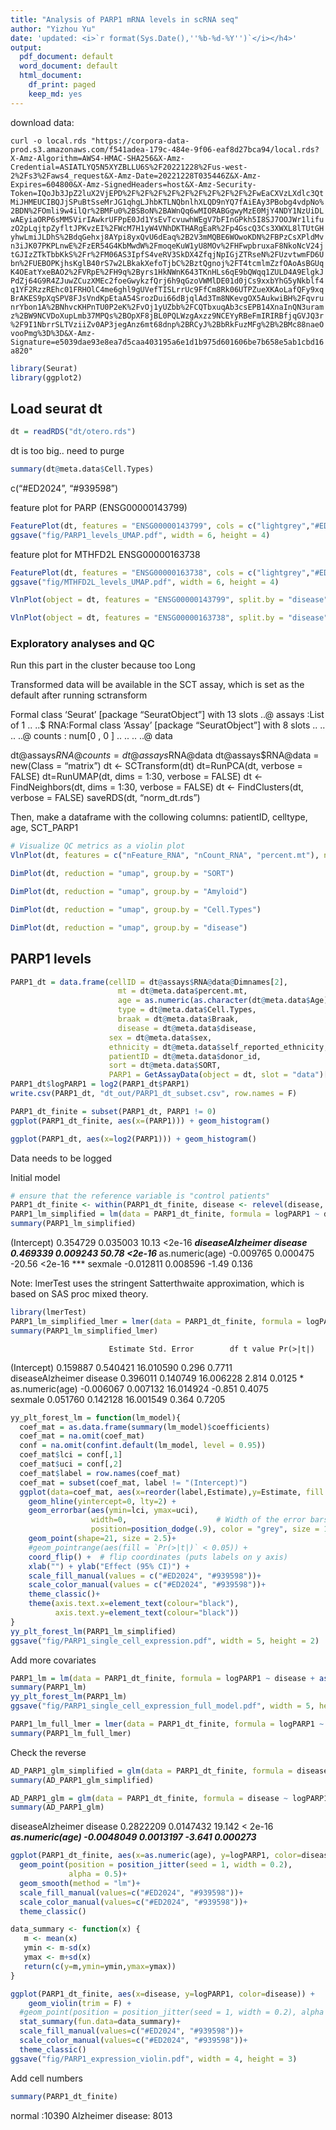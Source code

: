 ```yaml
---
title: "Analysis of PARP1 mRNA levels in scRNA seq"
author: "Yizhou Yu"
date: 'updated: <i>`r format(Sys.Date(),''%b-%d-%Y'')`</i></h4>'
output:
  pdf_document: default
  word_document: default
  html_document:
    df_print: paged
    keep_md: yes
---
```

download data: 

`curl -o local.rds "https://corpora-data-prod.s3.amazonaws.com/f541adea-179c-484e-9f06-eaf8d27bca94/local.rds?X-Amz-Algorithm=AWS4-HMAC-SHA256&X-Amz-Credential=ASIATLYQ5N5XYZBLLU6S%2F20221228%2Fus-west-2%2Fs3%2Faws4_request&X-Amz-Date=20221228T035446Z&X-Amz-Expires=604800&X-Amz-SignedHeaders=host&X-Amz-Security-Token=IQoJb3JpZ2luX2VjEPD%2F%2F%2F%2F%2F%2F%2F%2F%2F%2FwEaCXVzLXdlc3QtMiJHMEUCIBQJjSPuBtSseMrJG1qhgLJhbKTLNQbnlhXLQD9nYQ7fAiEAy3PBobg4vdpNo%2BDN%2FOmli9w4ilQr%2BMFu0%2BSBoN%2BAWnQq6wMIORABGgwyMzE0MjY4NDY1NzUiDLwAEyiaORP6sMM5VirIAwkrUFPpE0Jd1YsEvTcvuwhWEgV7bFInGPkh5I8SJ7OOJWr1lifuzO2pLqjtpZyfltJPKvzEI%2FWcM7H1yW4VNhDKTHARgEaR%2Fp4GscQ3Cs3XWXL8lTUtGHyhwLmiJLDhS%2BdqGehxj8AYpi8yxQvU6dEaq%2B2V3mMQBE6WOwoKDN%2FBPzCsXPldMvn3iJK07PKPLnwE%2FzER54G4KbMwdW%2FmoqeKuW1yU8MOv%2FHFwpbruxaF8NkoNcV24jtGJIzZTkTbbKkS%2Fr%2FM06AS3IpfS4veRV3SkDX4ZfqjNpIGjZTRseN%2FUzvtwmFD6Ubn%2FUEBOPKjhsKglB40rS7w2LBkakXefoTjbC%2BztQgnoj%2FT4tcmlmZzfOAoAsBGUqK4OEatYxeBAO2%2FVRpE%2FH9q%2Byrs1HkNWnK643TKnHLs6qE9bQWqq1ZULD4A9ElgkJPdZj64G9R4ZJuwZCuzXMEc2foeGwykzfQrj6h9qGzoVWMlDE01d0jCs9xxbYhG5yNkblf4q1YF2RzzREhc01FRHOlC4me6ghl9gUVefTISLrrUc9FfCm8Rk06UTPZueXKAoLafQFy9xqBrAKES9pXqSPV8FJsVndKpEtaA54SrozDui66dBjqlAd3Tm8NKevgOX5AukwiBH%2FqvrunrYbon1A%2BNhvcKHPnTU0P2eK%2FvOj1yUZbb%2FCQTbxuqAb3csEPB14XnaInQN3uramz%2BW9NCVDoXupLmb37MPQs%2BOpXF8jBL0PQLWzgAxzz9NCEYyRBeFmIRIRBfjqGVJQ3r%2F9I1NbrrSLTVziiZv0AP3jegAnz6mt68dnp%2BRCyJ%2BbRkFuzMFg%2B%2BMc88naeOvooPmg%3D%3D&X-Amz-Signature=e5039dae93e8ea7d5caa403195a6e1d1b975d601606be7b658e5ab1cbd16a820"`

```r
library(Seurat)
library(ggplot2)
```

## Load seurat dt

```r
dt = readRDS("dt/otero.rds")
```

dt is too big.. need to purge 

```r
summary(dt@meta.data$Cell.Types)
```
c("#ED2024", "#939598")

feature plot for PARP (ENSG00000143799)
```r
FeaturePlot(dt, features = "ENSG00000143799", cols = c("lightgrey","#ED2024")) 
ggsave("fig/PARP1_levels_UMAP.pdf", width = 6, height = 4)
```

feature plot for MTHFD2L ENSG00000163738

```r
FeaturePlot(dt, features = "ENSG00000163738", cols = c("lightgrey","#ED2024")) 
ggsave("fig/MTHFD2L_levels_UMAP.pdf", width = 6, height = 4)
```

```r
VlnPlot(object = dt, features = "ENSG00000143799", split.by = "disease")
```


```r
VlnPlot(object = dt, features = "ENSG00000163738", split.by = "disease")
```

### Exploratory analyses and QC 

Run this part in the cluster because too Long

Transformed data will be available in the SCT assay, which is set as the default after running sctransform

Formal class 'Seurat' [package "SeuratObject"] with 13 slots
  ..@ assays      :List of 1
  .. ..$ RNA:Formal class 'Assay' [package "SeuratObject"] with 8 slots
  .. .. .. ..@ counts       : num[0 , 0 ] 
  .. .. .. ..@ data
  
  

dt@assays$RNA@counts = dt@assays$RNA@data
dt@assays$RNA@data = new(Class = "matrix")
dt <- SCTransform(dt)
dt=RunPCA(dt, verbose = FALSE)
dt=RunUMAP(dt, dims = 1:30, verbose = FALSE)
dt <- FindNeighbors(dt, dims = 1:30, verbose = FALSE)
dt <- FindClusters(dt, verbose = FALSE)
saveRDS(dt, "norm_dt.rds")


Then, make a dataframe with the collowing columns: patientID, celltype, age, SCT_PARP1 
```r
# Visualize QC metrics as a violin plot
VlnPlot(dt, features = c("nFeature_RNA", "nCount_RNA", "percent.mt"), ncol = 3)
```


```r
DimPlot(dt, reduction = "umap", group.by = "SORT")
```

```r
DimPlot(dt, reduction = "umap", group.by = "Amyloid")
```

```r
DimPlot(dt, reduction = "umap", group.by = "Cell.Types")
```

```r
DimPlot(dt, reduction = "umap", group.by = "disease")
```


## PARP1 levels

```r
PARP1_dt = data.frame(cellID = dt@assays$RNA@data@Dimnames[2],
                        mt = dt@meta.data$percent.mt,
                        age = as.numeric(as.character(dt@meta.data$Age)),
                        type = dt@meta.data$Cell.Types,
                        braak = dt@meta.data$Braak,
                        disease = dt@meta.data$disease,
                      sex = dt@meta.data$sex,
                      ethnicity = dt@meta.data$self_reported_ethnicity,
                      patientID = dt@meta.data$donor_id,
                      sort = dt@meta.data$SORT,
                      PARP1 = GetAssayData(object = dt, slot = "data")["ENSG00000143799",])
PARP1_dt$logPARP1 = log2(PARP1_dt$PARP1)
write.csv(PARP1_dt, "dt_out/PARP1_dt_subset.csv", row.names = F)
```

```r
PARP1_dt_finite = subset(PARP1_dt, PARP1 != 0)
ggplot(PARP1_dt_finite, aes(x=(PARP1))) + geom_histogram()
```

```r
ggplot(PARP1_dt, aes(x=log2(PARP1))) + geom_histogram()
```

Data needs to be logged 

Initial model
```r
# ensure that the reference variable is "control patients" 
PARP1_dt_finite <- within(PARP1_dt_finite, disease <- relevel(disease, ref = 2))
PARP1_lm_simplified = lm(data = PARP1_dt_finite, formula = logPARP1 ~ disease + as.numeric(age) + sort +sex)
summary(PARP1_lm_simplified)
```

(Intercept)               0.354729   0.035003   10.13   <2e-16 ***
diseaseAlzheimer disease  0.469339   0.009243   50.78   <2e-16 ***
as.numeric(age)          -0.009765   0.000475  -20.56   <2e-16 ***
sexmale                  -0.012811   0.008596   -1.49    0.136    

Note: lmerTest uses the stringent Satterthwaite approximation, which is based on SAS proc mixed theory.

```r
library(lmerTest)
PARP1_lm_simplified_lmer = lmer(data = PARP1_dt_finite, formula = logPARP1 ~ disease + as.numeric(age) + sex+sort+ (1 | patientID), REML = F)
summary(PARP1_lm_simplified_lmer)

```

                          Estimate Std. Error        df t value Pr(>|t|)  
(Intercept)               0.159887   0.540421 16.010590   0.296   0.7711  
diseaseAlzheimer disease  0.396011   0.140749 16.006228   2.814   0.0125 *
as.numeric(age)          -0.006067   0.007132 16.014924  -0.851   0.4075  
sexmale                   0.051760   0.142128 16.001549   0.364   0.7205  

```r
yy_plt_forest_lm = function(lm_model){
  coef_mat = as.data.frame(summary(lm_model)$coefficients)
  coef_mat = na.omit(coef_mat)
  conf = na.omit(confint.default(lm_model, level = 0.95))
  coef_mat$lci = conf[,1]
  coef_mat$uci = conf[,2]
  coef_mat$label = row.names(coef_mat)
  coef_mat = subset(coef_mat, label != "(Intercept)")
  ggplot(data=coef_mat, aes(x=reorder(label,Estimate),y=Estimate, fill = `Pr(>|t|)` < 0.05, color = `Pr(>|t|)` < 0.05)) +
    geom_hline(yintercept=0, lty=2) +  
    geom_errorbar(aes(ymin=lci, ymax=uci),
                  width=0,                    # Width of the error bars
                  position=position_dodge(.9), color = "grey", size = 1.5) +
    geom_point(shape=21, size = 2.5)+
    #geom_pointrange(aes(fill = `Pr(>|t|)` < 0.05)) +
    coord_flip() +  # flip coordinates (puts labels on y axis)
    xlab("") + ylab("Effect (95% CI)") +
    scale_fill_manual(values = c("#ED2024", "#939598"))+
    scale_color_manual(values = c("#ED2024", "#939598"))+
    theme_classic()+
    theme(axis.text.x=element_text(colour="black"),
          axis.text.y=element_text(colour="black"))
}
yy_plt_forest_lm(PARP1_lm_simplified)
ggsave("fig/PARP1_single_cell_expression.pdf", width = 5, height = 2)
```


Add more covariates
```r
PARP1_lm = lm(data = PARP1_dt_finite, formula = logPARP1 ~ disease + as.numeric(age) + mt + type + braak + sex + ethnicity)
summary(PARP1_lm)
yy_plt_forest_lm(PARP1_lm)
ggsave("fig/PARP1_single_cell_expression_full_model.pdf", width = 5, height = 3)
```

```r
PARP1_lm_full_lmer = lmer(data = PARP1_dt_finite, formula = logPARP1 ~ disease + as.numeric(age) + mt + type + braak + sex + ethnicity+ (1 | patientID), REML = F)
summary(PARP1_lm_full_lmer)
```

Check the reverse
```r
AD_PARP1_glm_simplified = glm(data = PARP1_dt_finite, formula = disease ~ logPARP1 + as.numeric(age) + sex + ethnicity, family = "binomial")
summary(AD_PARP1_glm_simplified)
```

```r
AD_PARP1_glm = glm(data = PARP1_dt_finite, formula = disease ~ logPARP1 + as.numeric(age) + sex + ethnicity + mt + type, family = "binomial")
summary(AD_PARP1_glm)
```

diseaseAlzheimer disease             0.2822209  0.0147432  19.142  < 2e-16 ***
as.numeric(age)                     -0.0048049  0.0013197  -3.641 0.000273 ***

```r
ggplot(PARP1_dt_finite, aes(x=as.numeric(age), y=logPARP1, color=disease, fill = disease)) +
  geom_point(position = position_jitter(seed = 1, width = 0.2),
             alpha = 0.5)+
  geom_smooth(method = "lm")+
  scale_fill_manual(values=c("#ED2024", "#939598"))+
  scale_color_manual(values=c("#ED2024", "#939598"))+
  theme_classic()
```

```r
data_summary <- function(x) {
   m <- mean(x)
   ymin <- m-sd(x)
   ymax <- m+sd(x)
   return(c(y=m,ymin=ymin,ymax=ymax))
}

ggplot(PARP1_dt_finite, aes(x=disease, y=logPARP1, color=disease)) +
    geom_violin(trim = F) + 
  #geom_point(position = position_jitter(seed = 1, width = 0.2), alpha = 0.5)+
  stat_summary(fun.data=data_summary)+
  scale_fill_manual(values=c("#ED2024", "#939598"))+
  scale_color_manual(values=c("#ED2024", "#939598"))+
  theme_classic()
ggsave("fig/PARP1_expression_violin.pdf", width = 4, height = 3)
```

Add cell numbers

```r
summary(PARP1_dt_finite)
```
normal           :10390
Alzheimer disease: 8013



